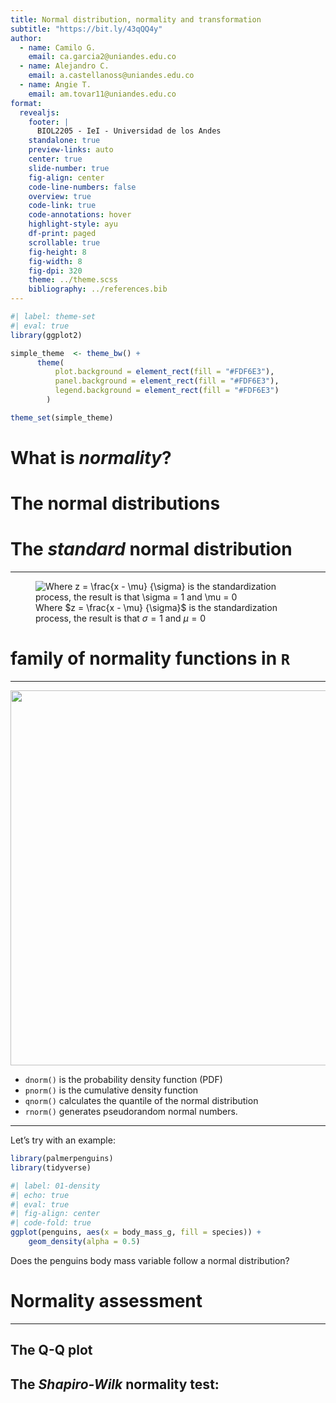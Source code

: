 ```yaml
---
title: Normal distribution, normality and transformation
subtitle: "https://bit.ly/43qQQ4y"
author:
  - name: Camilo G.
    email: ca.garcia2@uniandes.edu.co
  - name: Alejandro C.
    email: a.castellanoss@uniandes.edu.co
  - name: Angie T.
    email: am.tovar11@uniandes.edu.co
format:
  revealjs:
    footer: |
      BIOL2205 - IeI - Universidad de los Andes
    standalone: true
    preview-links: auto
    center: true
    slide-number: true
    fig-align: center
    code-line-numbers: false
    overview: true
    code-link: true
    code-annotations: hover
    highlight-style: ayu
    df-print: paged
    scrollable: true
    fig-height: 8
    fig-width: 8
    fig-dpi: 320
    theme: ../theme.scss
    bibliography: ../references.bib
---
```


```r
#| label: theme-set
#| eval: true
library(ggplot2)

simple_theme  <- theme_bw() +
      theme(
          plot.background = element_rect(fill = "#FDF6E3"),
          panel.background = element_rect(fill = "#FDF6E3"),
          legend.background = element_rect(fill = "#FDF6E3")
        )

theme_set(simple_theme)
```

# What is *normality*?

# The normal distributions

# The *standard* normal distribution

------------------------------------------------------------------------

![Where $z = \frac{x - \mu} {\sigma}$ is the standardization process, the result is that $\sigma = 1$ and $\mu = 0$](figs/standard-normal.png){fig-align="center"}

# family of normality functions in `R` {.smaller}

------------------------------------------------------------------------

![](figs/normality-family-functions.png){fig-align="center" width="600"}

-   `dnorm()` is the probability density function (PDF)
-   `pnorm()` is the cumulative density function
-   `qnorm()` calculates the quantile of the normal distribution
-   `rnorm()` generates pseudorandom normal numbers.

------------------------------------------------------------------------

Let's try with an example:

```r
library(palmerpenguins)
library(tidyverse)
```

```r
#| label: 01-density
#| echo: true
#| eval: true
#| fig-align: center
#| code-fold: true
ggplot(penguins, aes(x = body_mass_g, fill = species)) +
    geom_density(alpha = 0.5)
```

Does the penguins body mass variable follow a normal distribution?

# Normality assessment

***

## The Q-Q plot


## The *Shapiro-Wilk* normality test:

